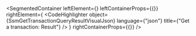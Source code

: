 
<SegmentedContainer
  leftElement={<SsmGetTransactionQueryResultDesc />}
  leftContainerProps={{}}
  rightElement={
    <CodeHighlighter
      object={SsmGetTransactionQueryResultVisualJson}
      language={"json"}
      title={"Get a transaction: Result"}
    />
  }
  rightContainerProps={{}}
/>
